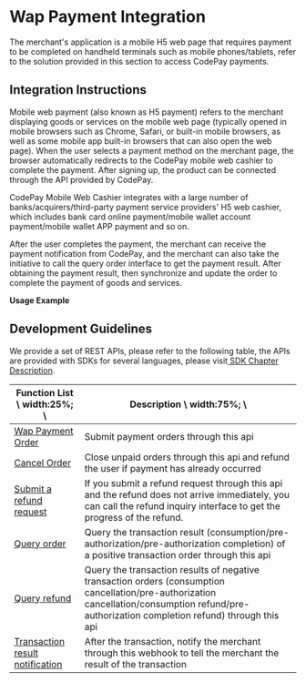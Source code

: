 
# Wap Payment Integration

The merchant's application is a mobile H5 web page that requires payment to be completed on handheld terminals such as mobile phones/tablets, refer to the solution provided in this section to access CodePay payments.

## Integration Instructions

Mobile web payment (also known as H5 payment) refers to the merchant displaying goods or services on the mobile web page (typically opened in mobile browsers such as Chrome, Safari, or built-in mobile browsers, as well as some mobile app built-in browsers that can also open the web page). When the user selects a payment method on the merchant page, the browser automatically redirects to the CodePay mobile web cashier to complete the payment. After signing up, the product can be connected through the API provided by CodePay.

CodePay Mobile Web Cashier integrates with a large number of banks/acquirers/third-party payment service providers' H5 web cashier, which includes bank card online payment/mobile wallet account payment/mobile wallet APP payment and so on.

After the user completes the payment, the merchant can receive the payment notification from CodePay, and the merchant can also take the initiative to call the query order interface to get the payment result. After obtaining the payment result, then synchronize and update the order to complete the payment of goods and services.

**Usage Example**

<ImageZoom src={mobileWebPayFlowImg} />

## Development Guidelines

We provide a set of REST APIs, please refer to the following table, the APIs are provided with SDKs for several languages, please visit<a href = "/PaymentGatewaySDKSamples"> SDK Chapter Description</a>.

| Function List \ width:25%; \                                                                                         | Description \ width:75%; \                                                                                                                                                                     |
|----------------------------------------------------------------------------------------------------------------------|------------------------------------------------------------------------------------------------------------------------------------------------------------------------------------------------|
| <a href="./CloudAPI#tag/移动支付/paths/~1api~1entry~1h5pay/post" target="_blank">Wap Payment Order</a>                   | Submit payment orders through this api                                                                                                                                                         |
| <a href="./CloudAPI#tag/API/paths/~1api~1entry~1orderrevoker/post" target="_blank">Cancel Order</a>                  | Close unpaid orders through this api and refund the user if payment has already occurred                                                                                                       |
| <a href="./CloudAPI#tag/API/paths/~1api~1entry~1orderrefundsubmit/post" target="_blank">Submit a refund request</a>  | If you submit a refund request through this api and the refund does not arrive immediately, you can call the refund inquiry interface to get the progress of the refund.                       |
| <a href="./CloudAPI#tag/API/paths/~1api~1entry~1orderquery/post" target="_blank">Query order</a>                     | Query the transaction result (consumption/pre-authorization/pre-authorization completion) of a positive transaction order through this api                                                     |
| <a href="./CloudAPI#tag/API/paths/~1api~1entry~1orderrefundquery/post" target="_blank">Query refund</a>              | Query the transaction results of negative transaction orders (consumption cancellation/pre-authorization cancellation/consumption refund/pre-authorization completion refund) through this api |
| <a href="./CloudAPI#tag/API/paths/~1%7Bmerchant_website%7D/post" target="_blank">Transaction result notification</a> | After the transaction, notify the merchant through this webhook to tell the merchant the result of the transaction                                                                             |
